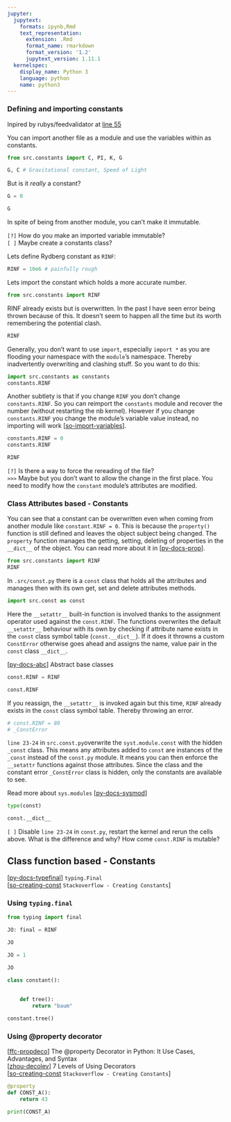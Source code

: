 ```yaml
---
jupyter:
  jupytext:
    formats: ipynb,Rmd
    text_representation:
      extension: .Rmd
      format_name: rmarkdown
      format_version: '1.2'
      jupytext_version: 1.11.1
  kernelspec:
    display_name: Python 3
    language: python
    name: python3
---
```


### Defining and importing constants

Inpired by rubys/feedvalidator at [line 55](https://lgtm.com/projects/g/rubys/feedvalidator/snapshot/eb77aa864016e1071f37357746a3ad77de94432a/files/src/rdflib/syntax/parsers/RDFXMLHandler.py?sort=name&dir=ASC&mode=heatmap#L55)

You can import another file as a module and use the variables within as constants.

```python
from src.constants import C, PI, K, G
```

```python
G, C # Gravitational constant, Speed of Light
```

But is it _really_ a constant?

```python
G = 0
```

```python
G
```

In spite of being from another module, you can't make it immutable.


`[?]` How do you make an imported variable immutable?  
`[ ]` Maybe create a constants class?


Lets define Rydberg constant as `RINF`:

```python
RINF = 10e6 # painfully rough
```

Lets import the constant which holds a more accurate number.

```python
from src.constants import RINF
```

RINF already exists but is overwritten. In the past I have seen error being thrown because of this. It doesn't seem to happen all the time but its worth remembering the potential clash.

```python
RINF
```

Generally, you don't want to use `import`, especially `import *` as you are flooding your namespace with the `module`'s namespace. Thereby inadvertently overwriting and clashing stuff. So you want to do this:

```python
import src.constants as constants
constants.RINF
```

Another subtlety is that if you change `RINF` you don't change `constants.RINF`. So you can reimport the `constants` module and recover the number (without restarting the nb kernel). However if you change `constants.RINF` you change the module's variable value instead, no importing will work [[so-import-variables](https://stackoverflow.com/questions/17255737/importing-variables-from-another-file)].

```python
constants.RINF = 0
constants.RINF
```

```python
RINF
```

`[?]` Is there a way to force the rereading of the file?  
`>>>` Maybe but you don't want to allow the change in the first place. You need to modify how the `constant` module's attributes are modified.


### Class Attributes based - Constants


You can see that a constant can be overwritten even when coming from another module like `constant.RINF = 0`. This is because the `property()` function is still defined and leaves the object subject being changed. The `property` function manages the getting, setting, deleting of properties in the `__dict__` of the object. You can read more about it in [[py-docs-prop](https://docs.python.org/3/library/functions.html#property)].

```python
from src.constants import RINF
RINF
```

In `.src/const.py` there is a `const` class that holds all the attributes and manages then with its own get, set and delete attributes methods.

```python
import src.const as const
```

Here the `__setattr__` built-in function is involved thanks to the assignment operator used against the `const.RINF`. The functions overwrites the default `__setattr__` behaviour with its own by checking if attribute name exists in the `const` class symbol table (`const.__dict__`). If it does it throwns a custom `ConstError` otherwise goes ahead and assigns the name, value pair in the `const` class `__dict__`.

[[py-docs-abc](https://docs.python.org/3/tutorial/errors.html#raising-exceptions)] Abstract base classes

```python
const.RINF = RINF
```

```python
const.RINF
```

If you reassign, the `__setattr__` is invoked again but this time, `RINF` already exists in the `const` class symbol table. Thereby throwing an error.

```python
# const.RINF = 80
# _ConstError
```

`line 23-24` in `src.const.py`overwrite the `syst.module.const` with the hidden `_const` class. This means any attributes added to `const` are instances of the `_const` instead of the `const.py` module. It means you can then enforce the `__setattr` functions against those attributes. Since the class and the constant error `_ConstError` class is hidden, only the constants are available to see.

Read more about `sys.modules` [[py-docs-sysmod](https://docs.python.org/3/library/sys.html#sys.modules)]

```python
type(const)
```

```python
const.__dict__
```

`[ ]` Disable `line 23-24` in `const.py`, restart the kernel and rerun the cells above. What is the difference and why? How come `const.RINF` is mutable?


## Class function based - Constants


[[py-docs-typefinal](https://docs.python.org/3/library/typing.html#typing.Final)] `typing.Final`  
[[so-creating-const](https://stackoverflow.com/questions/2682745/how-do-i-create-a-constant-in-python?noredirect=1&lq=1) `Stackoverflow - Creating Constants`]


### Using `typing.final`



```python
from typing import final
```

```python
JO: final = RINF
```

```python
JO
```

```python
JO = 1
```

```python
JO
```

```python
class constant():
    
    
    def tree():
        return "baum"
```

```python
constant.tree()
```

### Using @property decorator

[[ffc-propdeco](https://www.freecodecamp.org/news/python-property-decorator/)] The @property Decorator in Python: It Use Cases, Advantages, and Syntax  
[[zhou-decolev](https://medium.com/techtofreedom/7-levels-of-using-decorators-in-python-370473fcbe76)] 7 Levels of Using Decorators  
[[so-creating-const](https://stackoverflow.com/questions/2682745/how-do-i-create-a-constant-in-python?noredirect=1&lq=1) `Stackoverflow - Creating Constants`]


```python
@property
def CONST_A():
    return 43
```

```python
print(CONST_A)
```
